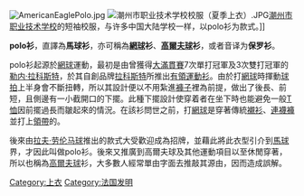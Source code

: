 {{Unreferenced|time=2007-10-3}}
{{noteTA
|1=zh-hans:polo衫;zh-hant:polo衫;zh-hk:polo恤
}}
[[File:AmericanEaglePolo.jpg|thumb]]
[[File:潮州市职业技术学校校服（夏季上衣）.JPG|thumb]][[潮州市职业技术学校|潮州市职业技术学校]]的短袖校服，与许多中国大陆学校一样，以polo衫为款式。]]

'''polo衫'''，直譯為'''馬球衫'''，亦可稱為'''[[網球|網球]]衫'''、'''[[高爾夫球|高爾夫球]]衫'''，或者音译为'''保罗衫'''。

polo衫起源於[[網球|網球]]運動，最初是由曾獲得[[網球大滿貫賽|大滿貫賽]]7次單打冠軍及3次雙打冠軍的[[勒内·拉科斯特|勒内·拉科斯特]]，於其自創品牌[[拉科斯特_(品牌)|拉科斯特]]所推出[[有領運動衫|有領運動衫]]。由於打[[網球|網球]]時揮動[[球拍|球拍]]上半身會不斷扭轉，所以其設計便以不用紮進[[褲子|褲子]]裡為前提，做出了後長、前短，且側邊有一小截開口的下擺。此種下擺設計使穿着者在坐下時也能避免一般[[T恤|T恤]]因前擺過長而皺起來的情況。在該衫問世之前，打[[網球|網球]]是穿著傳統[[襯衫|襯衫]]、[[連襪褲|連襪褲]]並打上[[領帶|領帶]]的。

後來由[[拉夫·劳伦马球|拉夫·劳伦马球]]推出的款式大受歡迎成為招牌，並藉此將此衣型引介到[[馬球|馬球]]界，才因此叫做polo衫。後來又推廣到高爾夫球及其他運動項目以至休閒穿著，所以也稱為[[高爾夫球|高爾夫球]]衫，大多數人經常單由字面去推敲其源由，因而造成誤解。

{{Commons category|Polo shirts}}

[[Category:上衣|Category:上衣]]
[[Category:法国发明|Category:法国发明]]